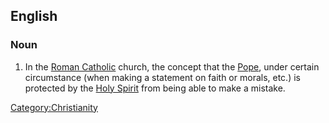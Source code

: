 ==English==

===Noun===
{{en-noun|sg=[[papal]] [[infallibility]]|-}}
{{wikipedia}}

# In the [[Roman Catholic]] church, the concept that the [[Pope]], under certain circumstance (when making a statement on faith or morals, etc.) is protected by the [[Holy Spirit]] from being able to make a mistake.

[[Category:Christianity]]